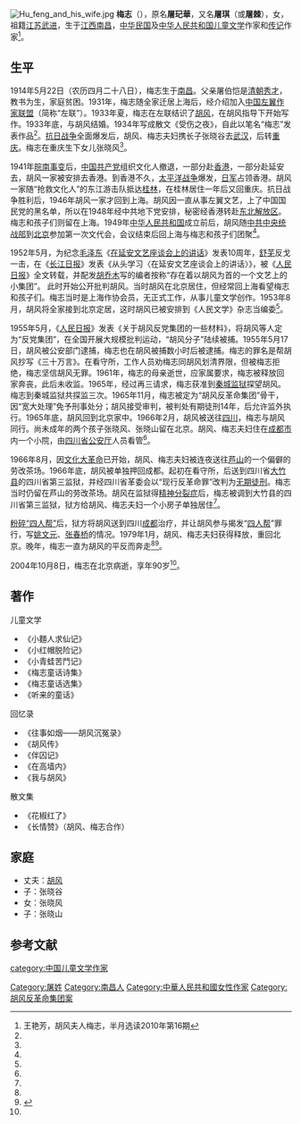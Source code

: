 [[File:Hu_feng_and_his_wife.jpg|thumb]]
'''梅志'''（{{bd|1914年|5月22日|2004年|10月8日}}），原名'''屠玘華'''，又名'''屠琪'''（或'''屠棘'''），女，祖籍[[江苏|江苏]][[武进|武进]]，生于[[江西|江西]][[南昌|南昌]]，[[中华民国|中华民国]]及[[中华人民共和国|中华人民共和国]][[儿童文学|儿童文学]]作家和[[传记|传记]]作家<ref name=banyue>王艳芳，胡风夫人梅志，半月选读2010年第16期 </ref>。

==生平==
1914年5月22日（农历四月二十八日），梅志生于[[南昌|南昌]]。父亲屠伯恺是[[清朝|清朝]][[秀才|秀才]]，教书为生，家庭贫困。1931年，梅志随全家迁居上海后，经介绍加入[[中国左翼作家联盟|中国左翼作家联盟]]（简称“左联”）。1933年夏，梅志在左联结识了[[胡风|胡风]]，在胡风指导下开始写作。1933年底，与胡风结婚。1934年写成散文《受伤之夜》，自此以笔名“梅志”发表作品<ref name=banyue/>。[[抗日战争|抗日战争]]全面爆发后，胡风、梅志夫妇携长子张晓谷去[[武汉|武汉]]，后转[[重庆|重庆]]。梅志在重庆生下女儿张晓风<ref name=zhang/>。

1941年[[皖南事变|皖南事变]]后，[[中国共产党|中国共产党]]组织文化人撤退，一部分赴[[香港|香港]]，一部分赴延安去，胡风一家被安排去香港。到香港不久，[[太平洋战争|太平洋战争]]爆发，[[日军|日军]]占领香港。胡风一家随“抢救文化人”的东江游击队抵达[[桂林|桂林]]，在桂林居住一年后又回重庆。抗日战争胜利后，1946年胡风一家才回到上海。胡风因一直从事左翼文艺，上了中国国民党的黑名单，所以在1948年经中共地下党安排，秘密经香港转赴[[东北解放区|东北解放区]]。梅志和孩子们则留在上海。1949年[[中华人民共和国|中华人民共和国]]成立前后，胡风随[[中共中央统战部|中共中央统战部]]到[[北京|北京]]参加第一次文代会，会议结束后回上海与梅志和孩子们团聚<ref name=zhang/>。

1952年5月，为纪念[[毛泽东|毛泽东]]《[[在延安文艺座谈会上的讲话|在延安文艺座谈会上的讲话]]》发表10周年，[[舒芜|舒芜]]反戈一击，在《[[长江日报|长江日报]]》发表《从头学习〈在延安文艺座谈会上的讲话〉》，被《[[人民日报|人民日报]]》全文转载，并配发[[胡乔木|胡乔木]]写的编者按称“存在着以胡风为首的一个文艺上的小集团”。 此时开始公开批判胡风。当时胡风在北京居住，但经常回上海看望梅志和孩子们。梅志当时是上海作协会员，无正式工作，从事儿童文学创作。1953年8月，胡风将全家接到北京定居，这时胡风已被安排到《人民文学》杂志当编委<ref name=zhang/>。

1955年5月，《[[人民日报|人民日报]]》发表《关于胡风反党集团的一些材料》，将胡风等人定为“反党集团”，在全国开展大规模批判运动，“胡风分子”陆续被捕。1955年5月17日，胡风被公安部门逮捕，梅志也在胡风被捕数小时后被逮捕。梅志的罪名是帮胡风抄写《三十万言》。在看守所，工作人员劝梅志同胡风划清界限，但被梅志拒绝，梅志坚信胡风无罪。1961年，梅志的母亲逝世，应家属要求，梅志被释放回家奔丧，此后未收监。1965年，经过再三请求，梅志获准到[[秦城监狱|秦城监狱]]探望胡风。梅志到秦城监狱共探监三次。1965年11月，梅志被定为“胡风反革命集团”骨干，因“宽大处理”免予刑事处分；胡风接受审判，被判处有期徒刑14年，后允许监外执行。1965年底，胡风回到北京家中。1966年2月，胡风被送往[[四川|四川]]，梅志与胡风同行。尚未成年的两个孩子张晓风、张晓山留在北京。胡风、梅志夫妇住在[[成都市|成都市]]内一个小院，由[[四川省公安厅|四川省公安厅]]人员看管<ref name=zhang/>。

1966年8月，因[[文化大革命|文化大革命]]已开始，胡风、梅志夫妇被连夜送往[[芦山|芦山]]的一个偏僻的劳改茶场。1966年底，胡风被单独押回成都。起初在看守所，后送到四川省[[大竹县|大竹县]]的四川省第三监狱，并经四川省革委会以“现行反革命罪”改判为[[无期徒刑|无期徒刑]]。梅志当时仍留在芦山的劳改茶场。胡风在监狱得[[精神分裂症|精神分裂症]]后，梅志被调到大竹县的四川省第三监狱，狱方给胡风、梅志夫妇一个小房子单独居住<ref name=zhang/>。

[[粉碎四人帮|粉碎“四人帮”]]后，狱方将胡风送到四川[[成都|成都]]治疗，并让胡风参与揭发“[[四人帮|四人帮]]”罪行，写[[姚文元|姚文元]]、[[张春桥|张春桥]]的情况。1979年1月，胡风、梅志夫妇获得释放，重回北京。晚年，梅志一直为胡风的平反而奔走<ref name=banyue/><ref name=zhang>{{Cite web |url = http://news.sina.com.cn/s/2008-03-12/113615131996.shtml |title = 张晓风：我的父亲母亲 |author =  |date = 2008-03-12 |publisher = 新浪 |language =  |accessdate =  |quote =  |archive-date = 2017-10-19 |archive-url = https://web.archive.org/web/20171019152135/http://news.sina.com.cn/s/2008-03-12/113615131996.shtml |dead-url = no }}</ref>。

2004年10月8日，梅志在北京病逝，享年90岁<ref name=banyue/>。

==著作==
;儿童文学
*《小麵人求仙记》
*《小红帽脱险记》
*《小青蛙苦鬥记》
*《梅志童话诗集》
*《梅志童话选集》
*《听来的童话》

;回忆录
*《往事如烟——胡风沉冤录》
*《胡风传》
*《伴囚记》
*《在高墙内》
*《我与胡风》

;散文集
*《花椒红了》
*《长情赞》（胡风、梅志合作）

==家庭==
*丈夫：[[胡风|胡风]]
*子：张晓谷
*女：张晓风
*子：张晓山

==参考文献==
{{reflist}}

{{Authority control}}

{{DEFAULTSORT:Mei梅}}
[[Category:屠姓|Category:屠姓]]
[[Category:南昌人|Category:南昌人]]
[[category:中国儿童文学作家|category:中国儿童文学作家]]
[[Category:中華人民共和國女性作家|Category:中華人民共和國女性作家]]
[[Category:胡风反革命集团案|Category:胡风反革命集团案]]